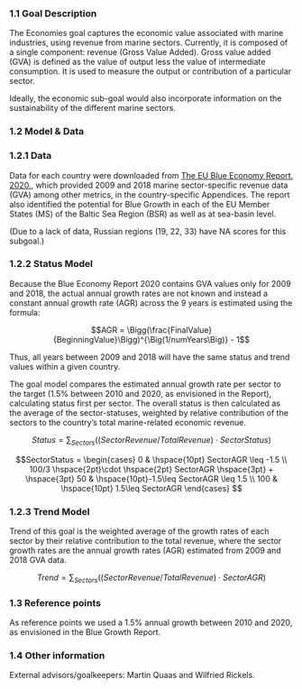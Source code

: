 ### 1.1 Goal Description {-}

The Economies goal captures the economic value associated with marine industries, using revenue from marine sectors. Currently, it is composed of a single component: revenue (Gross Value Added). Gross value added (GVA) is defined as the value of output less the value of intermediate consumption. It is used to measure the output or contribution of a particular sector.

Ideally, the economic sub-goal would also incorporate information on the sustainability of the different marine sectors. 


### 1.2 Model & Data {-}

### 1.2.1 Data {-}

Data for each country were downloaded from [The EU Blue Economy Report. 2020.](https://ec.europa.eu/maritimeaffairs/sites/maritimeaffairs/files/2020_06_blueeconomy-2020-ld_final.pdf), which provided 2009 and 2018 marine sector-specific revenue data (GVA) among other metrics, in the country-specific Appendices. The report also identified the potential for Blue Growth in each of the EU Member States (MS) of the Baltic Sea Region (BSR) as well as at sea-basin level. 

(Due to a lack of data, Russian regions (19, 22, 33) have NA scores for this subgoal.)


### 1.2.2 Status Model {-}

Because the Blue Economy Report 2020 contains GVA values only for 2009 and 2018, the actual annual growth rates are not known and instead a constant annual growth rate (AGR) across the 9 years is estimated using the formula:

$$AGR = \Bigg(\frac{FinalValue}{BeginningValue}\Bigg)^{\Big(1/numYears\Big)} - 1$$

Thus, all years between 2009 and 2018 will have the same status and trend values within a given country.

The goal model compares the estimated annual growth rate per sector to the target (1.5% between 2010 and 2020, as envisioned in the Report), calculating status first per sector. The overall status is then calculated as the average of the sector-statuses, weighted by relative contribution of the sectors to the country's total marine-related economic revenue.

$$Status = \sum_{Sectors}{\big((SectorRevenue/TotalRevenue) \cdot SectorStatus}\big)$$
  
$$SectorStatus = \begin{cases} 
      0 &  \hspace{10pt} SectorAGR \leq -1.5 \\
      100/3 \hspace{2pt}\cdot \hspace{2pt} SectorAGR \hspace{3pt} + \hspace{3pt} 50 & \hspace{10pt}-1.5\leq SectorAGR \leq 1.5 \\
      100 & \hspace{10pt} 1.5\leq SectorAGR
   \end{cases}
$$


### 1.2.3 Trend Model {-}

Trend of this goal is the weighted average of the growth rates of each sector by their relative contribution to the total revenue, where the sector growth rates are the annual growth rates (AGR) estimated from 2009 and 2018 GVA data. 

$$Trend = \sum_{Sectors}{\big((SectorRevenue/TotalRevenue) \cdot SectorAGR}\big)$$


### 1.3 Reference points {-}

As reference points we used a 1.5% annual growth between 2010 and 2020, as envisioned in the Blue Growth Report. 


### 1.4 Other information {-}

External advisors/goalkeepers: Martin Quaas and Wilfried Rickels.

